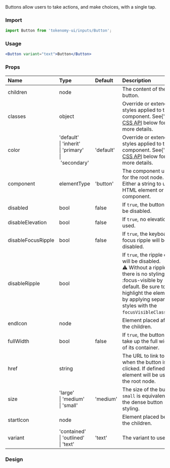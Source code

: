 
<Meta title="Components/Input/Button" />

<Title>Button</Title>
<Subtitle>
  Buttons allow users to take actions, and make choices, with a single tap.
</Subtitle>

### Import

```jsx
import Button from 'tokenomy-ui/inputs/Button';
```

### Usage

```jsx
<Button variant="text">Button</Button>
```

### Props

<table>
  <thead>
    <tr>
      <th align="left">Name</th>
      <th align="left">Type</th>
      <th align="left">Default</th>
      <th align="left">Description</th>
    </tr>
  </thead>
  <tbody>
    <tr>
      <td align="left">
        <span class="prop-name">children</span>
      </td>
      <td align="left">
        <span class="prop-type">node</span>
      </td>
      <td align="left"></td>
      <td align="left">
        The content of the button.
      </td>
    </tr>
    <tr>
      <td align="left">
        <span class="prop-name">classes</span>
      </td>
      <td align="left">
        <span class="prop-type">object</span>
      </td>
      <td align="left"></td>
      <td align="left">
        Override or extend the styles applied to the component. See{' '}
        <a href="#css">CSS API</a> below for more details.
      </td>
    </tr>
    <tr>
      <td align="left">
        <span class="prop-name">color</span>
      </td>
      <td align="left">
        <span class="prop-type">
          'default'
          <br />
          |&nbsp;'inherit'
          <br />
          |&nbsp;'primary'
          <br />
          |&nbsp;'secondary'
        </span>
      </td>
      <td align="left">'default'</td>
      <td align="left">
        Override or extend the styles applied to the component. See{' '}
        <a href="#css">CSS API</a> below for more details.
      </td>
    </tr>
    <tr>
      <td align="left">
        <span class="prop-name">component</span>
      </td>
      <td align="left">
        <span class="prop-type">elementType</span>
      </td>
      <td align="left">
        <span class="prop-default">'button'</span>
      </td>
      <td align="left">
        The component used for the root node. Either a string to use a HTML element or a component.
      </td>
    </tr>
    <tr>
      <td align="left">
        <span class="prop-name">disabled</span>
      </td>
      <td align="left">
        <span class="prop-type">bool</span>
      </td>
      <td align="left">
        <span class="prop-default">false</span>
      </td>
      <td align="left">
        If <code>true</code>, the button will be disabled.
      </td>
    </tr>
    <tr>
      <td align="left">
        <span class="prop-name">disableElevation</span>
      </td>
      <td align="left">
        <span class="prop-type">bool</span>
      </td>
      <td align="left">
        <span class="prop-default">false</span>
      </td>
      <td align="left">
        If <code>true</code>, no elevation is used.
      </td>
    </tr>
    <tr>
      <td align="left">
        <span class="prop-name">disableFocusRipple</span>
      </td>
      <td align="left">
        <span class="prop-type">bool</span>
      </td>
      <td align="left">
        <span class="prop-default">false</span>
      </td>
      <td align="left">
        If <code>true</code>, the keyboard focus ripple will be disabled.
      </td>
    </tr>
    <tr>
      <td align="left">
        <span class="prop-name">disableRipple</span>
      </td>
      <td align="left">
        <span class="prop-type">bool</span>
      </td>
      <td align="left">
        <span class="prop-default"></span>
      </td>
      <td align="left">
        If <code>true</code>, the ripple effect will be disabled.
        <br />⚠️ Without a ripple there is no styling for :focus-visible by default. Be sure to highlight the element by applying separate styles with the <code>focusVisibleClassName</code>.
      </td>
    </tr>
    <tr>
      <td align="left">
        <span class="prop-name">endIcon</span>
      </td>
      <td align="left">
        <span class="prop-type">node</span>
      </td>
      <td align="left">
        <span class="prop-default"></span>
      </td>
      <td align="left">
        Element placed after the children.
      </td>
    </tr>
    <tr>
      <td align="left">
        <span class="prop-name">fullWidth</span>
      </td>
      <td align="left">
        <span class="prop-type">bool</span>
      </td>
      <td align="left">
        <span class="prop-default">false</span>
      </td>
      <td align="left">
        If <code>true</code>, the button will take up the full width of its container.
      </td>
    </tr>
    <tr>
      <td align="left">
        <span class="prop-name">href</span>
      </td>
      <td align="left">
        <span class="prop-type">string</span>
      </td>
      <td align="left">
        <span class="prop-default"></span>
      </td>
      <td align="left">
        The URL to link to when the button is clicked. If defined, an <code>a</code> element will be used as the root node.
      </td>
    </tr>
    <tr>
      <td align="left">
        <span class="prop-name">size</span>
      </td>
      <td align="left">
        <span class="prop-type">
          'large'
          <br />
          |&nbsp;'medium'
          <br />
          |&nbsp;'small'
        </span>
      </td>
      <td align="left">
        <span class="prop-default">'medium'</span>
      </td>
      <td align="left">
        The size of the button. <code>small</code> is equivalent to the dense button styling.
      </td>
    </tr>
    <tr>
      <td align="left">
        <span class="prop-name">startIcon</span>
      </td>
      <td align="left">
        <span class="prop-type">node</span>
      </td>
      <td align="left">
        <span class="prop-default"></span>
      </td>
      <td align="left">
        Element placed before the children.
      </td>
    </tr>
    <tr>
      <td align="left">
        <span class="prop-name">variant</span>
      </td>
      <td align="left">
        <span class="prop-type">
          'contained'
          <br />
          |&nbsp;'outlined'
          <br />
          |&nbsp;'text'
        </span>
      </td>
      <td align="left">
        <span class="prop-default">'text'</span>
      </td>
      <td align="left">
        The variant to use.
      </td>
    </tr>
  </tbody>
</table>

### Design

<Figma
  url="https://www.figma.com/file/XaZi4D6q7m3HIdxxx2zTCc/TKN-2498-Design-component-library-for-Web?node-id=2643%3A25831&t=VIv7wfAYBeYQAghY-0"
  height="50%"
  defaultCollapsed
/>
